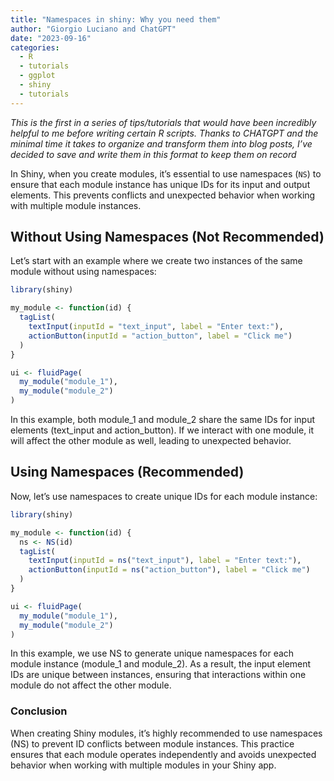 ```yaml
---
title: "Namespaces in shiny: Why you need them"
author: "Giorgio Luciano and ChatGPT"
date: "2023-09-16"
categories: 
  - R
  - tutorials
  - ggplot
  - shiny
  - tutorials
---
```


*This is the first in a series of tips/tutorials that would have been incredibly helpful to me before writing certain R scripts. Thanks to CHATGPT and the minimal time it takes to organize and transform them into blog posts, I've decided to save and write them in this format to keep them on record*

In Shiny, when you create modules, it's essential to use namespaces (`NS`) to ensure that each module instance has unique IDs for its input and output elements. This prevents conflicts and unexpected behavior when working with multiple module instances.

## Without Using Namespaces (Not Recommended)

Let's start with an example where we create two instances of the same module without using namespaces:

```r
library(shiny)

my_module <- function(id) {
  tagList(
    textInput(inputId = "text_input", label = "Enter text:"),
    actionButton(inputId = "action_button", label = "Click me")
  )
}

ui <- fluidPage(
  my_module("module_1"),
  my_module("module_2")
)
```

In this example, both module_1 and module_2 share the same IDs for input elements (text_input and action_button). If we interact with one module, it will affect the other module as well, leading to unexpected behavior.

##  Using Namespaces (Recommended) ## 
Now, let's use namespaces to create unique IDs for each module instance:


```r
library(shiny)

my_module <- function(id) {
  ns <- NS(id)
  tagList(
    textInput(inputId = ns("text_input"), label = "Enter text:"),
    actionButton(inputId = ns("action_button"), label = "Click me")
  )
}

ui <- fluidPage(
  my_module("module_1"),
  my_module("module_2")
)
```

In this example, we use NS to generate unique namespaces for each module instance (module_1 and module_2). As a result, the input element IDs are unique between instances, ensuring that interactions within one module do not affect the other module.

### Conclusion
When creating Shiny modules, it's highly recommended to use namespaces (NS) to prevent ID conflicts between module instances. This practice ensures that each module operates independently and avoids unexpected behavior when working with multiple modules in your Shiny app.

